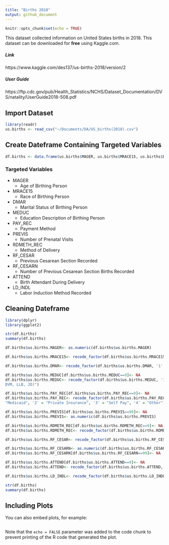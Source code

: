 ```yaml
---
title: "Births 2018"
output: github_document
---
```


```r
knitr::opts_chunk$set(echo = TRUE)
```

This dataset collected information on United States births in 2018. This dataset can be downloaded for **free** using Kaggle.com. 

##### Link 
https://www.kaggle.com/des137/us-births-2018/version/2

##### User Guide
https://ftp.cdc.gov/pub/Health_Statistics/NCHS/Dataset_Documentation/DVS/natality/UserGuide2018-508.pdf

## Import Dataset

```r
library(readr)
us.births <- read_csv("~/Documents/DA/US_births(2018).csv")
```

## Create Dateframe Containing Targeted Variables 

```r
df.births <- data.frame(us.births$MAGER, us.births$MRACE15, us.births$DMAR, us.births$MEDUC, us.births$PREVIS, us.births$RF_CESAR, us.births$RF_CESARN, us.births$LD_INDL, us.births$RDMETH_REC, us.births$ATTEND, us.births$PAY_REC)
```

### Targeted Variables

* MAGER
     + Age of Birthing Person
* MRACE15
     + Race of Birthing Person
* DMAR
     + Marital Status of Birthing Person
* MEDUC
     + Education Description of Birthing Person
* PAY_REC
     + Payment Method 
* PREVIS
     + Number of Prenatal Visits
* RDMETH_REC
     + Method of Delivery
* RF_CESAR
     + Previous Cesarean Section Recorded
* RF_CESARN
     + Number of Previous Cesarean Section Births Recorded
* ATTEND
     + Birth Attendant During Delivery
* LD_INDL
     + Labor Induction Method Recorded

## Cleaning Dateframe

```r
library(dplyr)
library(ggplot2)
```

```r
str(df.births)
summary(df.births)
```

```r
df.births$us.births.MAGER<- as.numeric(df.births$us.births.MAGER)
```

```r
df.births$us.births.MRACE15<- recode_factor(df.births$us.births.MRACE15,`1` = "White (only)", `2` = "Black (only)", `3` = "AIAN (only)", '4' = "Asian Indian (only)", '5' = "Chinese (only)", '6' = "Filipino (only)", '7' = "Japanese (only)", '8' = "Korean (only)", '9' = "Vietnamese (only)", '10' = "Other Asian (only)", '11' = "Hawaiian (only)", '12' = "Guamanian (only)", '13' = "Samoan (only)", '14' = "Other Pacific Islander (only)", '15' = "More than one race")
```

```r
df.births$us.births.DMAR<- recode_factor(df.births$us.births.DMAR, '1' = "Married", '2' = "Not Married")
```

```r
df.births$us.births.MEDUC[df.births$us.births.MEDUC==9]<- NA
df.births$us.births.MEDUC<- recode_factor(df.births$us.births.MEDUC, '1' = "8th grade or less", '2' = "9th through 12th grade with no diploma", '3' = "High school graduate or GED completed", '4' = "Some college credit, but not a degree.", '5' = "Associate degree (AA,AS)", '6' = "Bachelor’s degree (BA, AB, BS)", '7' = "Master’s degree (MA, MS, MEng, MEd, MSW, MBA)", '8' = "Doctorate (PhD, EdD) or Professional Degree (MD, DDS,
DVM, LLB, JD)")
```

```r
df.births$us.births.PAY_REC[df.births$us.births.PAY_REC==9]<- NA
df.births$us.births.PAY_REC<- recode_factor(df.births$us.births.PAY_REC, '1' =
"Medicaid", '2' = "Private Insurance", '3' = "Self Pay", '4' = "Other")
```

```r
df.births$us.births.PREVIS[df.births$us.births.PREVIS==99]<- NA
df.births$us.births.PREVIS<- as.numeric(df.births$us.births.PREVIS)
```

```r
df.births$us.births.RDMETH_REC[df.births$us.births.RDMETH_REC==9]<- NA
df.births$us.births.RDMETH_REC<- recode_factor(df.births$us.births.RDMETH_REC,'1'= "Vaginal (excludes vaginal after previous C-section)", '2' = "Vaginal after previous c-section",'3' = "Primary C-section",'4' = "Repeat C-section", '5' = "Vaginal (unknown if previous c-section)", '6' = "C-section (unknown if previous c-section)")
```

```r
df.births$us.births.RF_CESAR<- recode_factor(df.births$us.births.RF_CESAR, 'Y' = "YES", 'N' = "No", 'U' = "Unknown or not stated")
```

```r
df.births$us.births.RF_CESARN<- as.numeric(df.births$us.births.RF_CESARN)
df.births$us.births.RF_CESARN[df.births$us.births.RF_CESARN==99]<- NA
```

```r
df.births$us.births.ATTEND[df.births$us.births.ATTEND==9]<- NA
df.births$us.births.ATTEND<- recode_factor(df.births$us.births.ATTEND, '1' = "Doctor of Medicine (MD)", '2' = "Doctor of Osteopathy (DO)", '3' = "Certified Nurse Midwife (CNM)", '4' = "Other Midwife", '5' = "Other", '9' = "Unknown or not stated")
```

```r
df.births$us.births.LD_INDL<- recode_factor(df.births$us.births.LD_INDL, 'Y' = "YES", 'N' = "No", 'U' = "Unknown or not stated")
```

```r
str(df.births)
summary(df.births)
```

## Including Plots

You can also embed plots, for example:

```r

```

Note that the `echo = FALSE` parameter was added to the code chunk to prevent printing of the R code that generated the plot.
